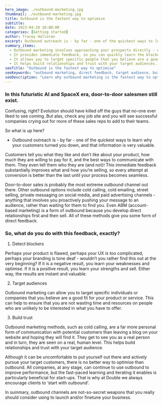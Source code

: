 ```yaml
---
hero_image: ./outbound-marketing.jpg
thumbnail: ./outbound-marketing.jpg
title: Outbound is the fastest way to optimise
subtitle:
date: 2023-04-28 10:00:00
categories: [Getting started]
author: Tracey Halloran
excerpt: Outbound outreach is - by far - one of the quickest ways to learn why your customers turned you down, and that information is very valuable.
summary_items:
  - Outbound marketing involves approaching your prospects directly - either online, in person, or over the phone.
  - It provides immediate feedback, so you can quickly learn the blockers and valuable perspectives of your customers.
  - It allows you to target specific people that you believe are a good fit for your product or service.
  - It helps build relationships and trust with your target audiences.
seoTitle: "Outbound is the fastest way to optimise"
seoKeywords: "outbound marketing, direct feedback, target audience, build trust, optimizing business"
seoDescription: "Learn why outbound marketing is the fastest way to optimize your business. Gain direct feedback, target your ideal audience, and build trust with potential customers through personalized communication. Discover how outbound marketing can help you finetune your business and drive growth."
---
```


### In this futuristic AI and SpaceX era, door-to-door salesmen still exist.

Confusing, right? Evolution should have killed off the guys that no-one ever liked to see coming. But alas, check any job site and you will see successful companies crying out for more of these sales reps to add to their teams.

So what is up here?

- Outbound outreach is - by far - one of the quickest ways to learn why your customers turned you down, and that information is very valuable.

Customers tell you what they like and don’t like about your product, how much they are willing to pay for it, and the best ways to communicate with them. They even tell them who they are (and not)! This immediate feedback substantially improves what and how you’re selling, so every attempt at conversion is better than the last until your process becomes seamless.

Door-to-door sales is probably the most extreme outbound channel out there. Other outbound options include cold calling, cold emailing, street selling, private messaging on social media, and paid advertising channels - anything that involves you proactively pushing your message to an audience, rather than waiting for them to find you. Even ABM (account-based marketing) is a form of outbound because you develop direct relationships first and then sell. All of these methods give you some form of direct feedback.

### So, what do you do with this feedback, exactly?

1. Detect blockers

Perhaps your product is flawed, perhaps your UX is too complicated, perhaps your branding is tone deaf - wouldn’t you rather find this out at the very beginning? If it is a negative result, you learn your weaknesses and optimise. If it is a positive result, you learn your strengths and sell. Either way, the results are instant and valuable.

2. Target audiences

Outbound marketing can allow you to target specific individuals or companies that you believe are a good fit for your product or service. This can help to ensure that you are not wasting time and resources on people who are unlikely to be interested in what you have to offer.

3. Build trust

Outbound marketing methods, such as cold calling, are a far more personal form of communication with potential customers than leaving a blog on your website and hoping they will find it. They get to see you as a real person and in turn, they are seen on a real, human level. This helps build relationships and trust with your target audience.

Although it can be uncomfortable to put yourself out there and actively pursue your target customers, there is no better way to optimise than outbound.  All companies, at any stage, can continue to use outbound to improve performance, but the fast-paced learning and iterating it enables is particularly beneficial for start-ups. That is why at Double we always encourage clients to ‘start with outbound’.

In summary, outbound channels are not-so-secret weapons that you really should consider using to launch and/or finetune your business.
